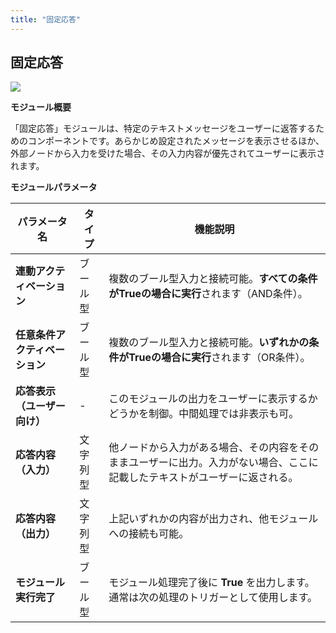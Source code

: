 ```yaml
---
title: "固定応答"
---
```


## **固定応答**

![](https://uxkpl4cba3j.feishu.cn/space/api/box/stream/download/asynccode/?code=MGI0Y2RiNWFjOGZkZWE1YzBiMGUyODExZDZiY2EwM2JfUkV6UWg2MXA0S1pQSjBHcndEalh4NmFHNFFHMU0zN0dfVG9rZW46SUhLeGIwWXNkb241Z2l4cmlBSGNZMmZSbndiXzE3NDMwNDMyNDU6MTc0MzA0Njg0NV9WNA)

**モジュール概要**

「固定応答」モジュールは、特定のテキストメッセージをユーザーに返答するためのコンポーネントです。あらかじめ設定されたメッセージを表示させるほか、外部ノードから入力を受けた場合、その入力内容が優先されてユーザーに表示されます。



**モジュールパラメータ**

| パラメータ名            | タイプ  | 機能説明                                                          |
| ----------------- | ---- | ------------------------------------------------------------- |
| **連動アクティベーション**   | ブール型 | 複数のブール型入力と接続可能。**すべての条件がTrueの場合に実行**されます（AND条件）。              |
| **任意条件アクティベーション** | ブール型 | 複数のブール型入力と接続可能。**いずれかの条件がTrueの場合に実行**されます（OR条件）。              |
| **応答表示（ユーザー向け）**  | -    | このモジュールの出力をユーザーに表示するかどうかを制御。中間処理では非表示も可。                      |
| **応答内容（入力）**      | 文字列型 | 他ノードから入力がある場合、その内容をそのままユーザーに出力。入力がない場合、ここに記載したテキストがユーザーに返される。 |
| **応答内容（出力）**      | 文字列型 | 上記いずれかの内容が出力され、他モジュールへの接続も可能。                                 |
| **モジュール実行完了**     | ブール型 | モジュール処理完了後に **True** を出力します。通常は次の処理のトリガーとして使用します。             |

